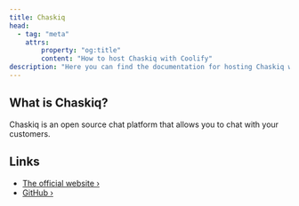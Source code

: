 ```yaml
---
title: Chaskiq
head:
  - tag: "meta"
    attrs:
        property: "og:title"
        content: "How to host Chaskiq with Coolify"
description: "Here you can find the documentation for hosting Chaskiq with Coolify."
---
```



<Badge text="One-click setup." variant="note" size="large" />

## What is Chaskiq?

Chaskiq is an open source chat platform that allows you to chat with your customers.

## Links

- [The official website ›](https://chaskiq.io)
- [GitHub ›](https://github.com/chaskiq/chaskiq)

